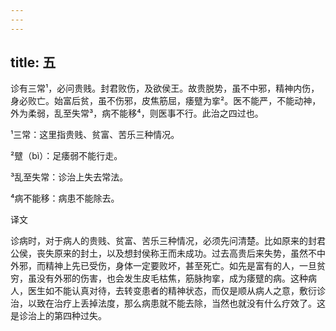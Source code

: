 ```yaml
---
---
---
```

title: 五
---




诊有三常¹，必问贵贱。封君败伤，及欲侯王。故贵脱势，虽不中邪，精神内伤，身必败亡。始富后贫，虽不伤邪，皮焦筋屈，痿躄为挛²。医不能严，不能动神，外为柔弱，乱至失常³，病不能移⁴，则医事不行。此治之四过也。

¹三常：这里指贵贱、贫富、苦乐三种情况。

²躄（bì）：足痿弱不能行走。

³乱至失常：诊治上失去常法。

⁴病不能移：病患不能除去。

译文

诊病时，对于病人的贵贱、贫富、苦乐三种情况，必须先问清楚。比如原来的封君公侯，丧失原来的封土，以及想封侯称王而未成功。过去高贵后来失势，虽然不中外邪，而精神上先已受伤，身体一定要败坏，甚至死亡。如先是富有的人，一旦贫穷，虽没有外邪的伤害，也会发生皮毛枯焦，筋脉拘挛，成为痿躄的病。这种病人，医生如不能认真对待，去转变患者的精神状态，而仅是顺从病人之意，敷衍诊治，以致在治疗上丢掉法度，那么病患就不能去除，当然也就没有什么疗效了。这是诊治上的第四种过失。